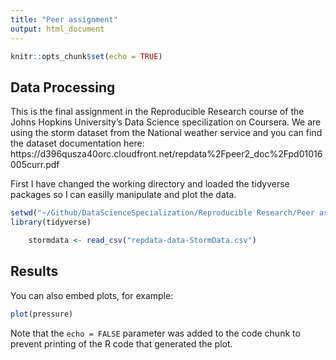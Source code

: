 ```yaml
---
title: "Peer assignment"
output: html_document
---
```


```r
knitr::opts_chunk$set(echo = TRUE)
```

## Data Processing

This is the final assignment in the Reproducible Research course of the Johns Hopkins University's Data Science specilization on Coursera. We are using the storm dataset from the National weather service and you can find the dataset documentation here: https://d396qusza40orc.cloudfront.net/repdata%2Fpeer2_doc%2Fpd01016005curr.pdf

First I have changed the working directory and loaded the tidyverse packages so I can easilly manipulate and plot the data.

```r
setwd("~/Github/DataScienceSpecialization/Reproducible Research/Peer assignment")
library(tidyverse)
```
```r
    stormdata <- read_csv("repdata-data-StormData.csv")
```



## Results

You can also embed plots, for example:

```r
plot(pressure)
```

Note that the `echo = FALSE` parameter was added to the code chunk to prevent printing of the R code that generated the plot.

